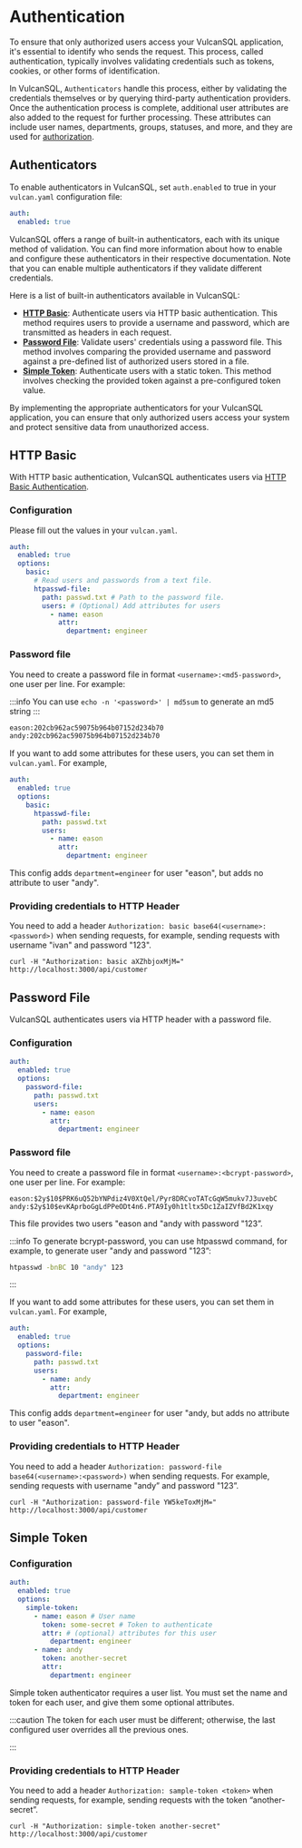 # Authentication
To ensure that only authorized users access your VulcanSQL application, it's essential to identify who sends the request. This process, called authentication, typically involves validating credentials such as tokens, cookies, or other forms of identification.

In VulcanSQL, `Authenticators` handle this process, either by validating the credentials themselves or by querying third-party authentication providers. Once the authentication process is complete, additional user attributes are also added to the request for further processing. 
These attributes can include user names, departments, groups, statuses, and more, and they are used for [authorization](./authz).

## Authenticators
To enable authenticators in VulcanSQL, set `auth.enabled` to true in your `vulcan.yaml` configuration file:

```yaml
auth:
  enabled: true
```

VulcanSQL offers a range of built-in authenticators, each with its unique method of validation. You can find more information about how to enable and configure these authenticators in their respective documentation. Note that you can enable multiple authenticators if they validate different credentials.

Here is a list of built-in authenticators available in VulcanSQL:

* [**HTTP Basic**](#http-basic): Authenticate users via HTTP basic authentication. This method requires users to provide a username and password, which are transmitted as headers in each request.
* [**Password File**](#password-file): Validate users' credentials using a password file. This method involves comparing the provided username and password against a pre-defined list of authorized users stored in a file.
* [**Simple Token**](#simple-token): Authenticate users with a static token. This method involves checking the provided token against a pre-configured token value.

By implementing the appropriate authenticators for your VulcanSQL application, you can ensure that only authorized users access your system and protect sensitive data from unauthorized access.

## HTTP Basic

With HTTP basic authentication, VulcanSQL authenticates users via [HTTP Basic Authentication](https://developer.mozilla.org/en-US/docs/Web/HTTP/Authentication).

### Configuration

Please fill out the values in your `vulcan.yaml`.

```yaml
auth:
  enabled: true
  options:
    basic:
      # Read users and passwords from a text file.
      htpasswd-file:
        path: passwd.txt # Path to the password file.
        users: # (Optional) Add attributes for users
          - name: eason
            attr:
              department: engineer
```

### Password file

You need to create a password file in format `<username>:<md5-password>`, one user per line. For example:

:::info
You can use `echo -n '<password>' | md5sum` to generate an md5 string
:::

```txt
eason:202cb962ac59075b964b07152d234b70
andy:202cb962ac59075b964b07152d234b70
```

If you want to add some attributes for these users, you can set them in `vulcan.yaml`. For example,

```yaml
auth:
  enabled: true
  options:
    basic:
      htpasswd-file:
        path: passwd.txt
        users:
          - name: eason
            attr:
              department: engineer
```

This config adds `department=engineer` for user "eason", but adds no attribute to user "andy".

### Providing credentials to HTTP Header

You need to add a header `Authorization: basic base64(<username>:<password>)` when sending requests, for example, sending requests with username "ivan" and password "123".

```shell
curl -H "Authorization: basic aXZhbjoxMjM=" http://localhost:3000/api/customer
```

## Password File

VulcanSQL authenticates users via HTTP header with a password file.

### Configuration

```yaml
auth:
  enabled: true
  options:
    password-file:
      path: passwd.txt
      users:
        - name: eason
          attr:
            department: engineer
```

### Password file

You need to create a password file in format `<username>:<bcrypt-password>`, one user per line. For example:

```
eason:$2y$10$PRK6uQ52bYNPdiz4V0XtQel/Pyr8DRCvoTATcGqW5mukv7J3uvebC
andy:$2y$10$evKAprboGgLdPPeODt4n6.PTA9Iy0h1tltx5Dc1ZaIZVfBd2K1xqy
```

This file provides two users "eason and "andy with password "123”.

:::info
To generate bcrypt-password, you can use htpasswd command, for example, to generate user "andy and password "123”:

```bash
htpasswd -bnBC 10 "andy" 123
```
:::

If you want to add some attributes for these users, you can set them in `vulcan.yaml`. For example,

```yaml
auth:
  enabled: true
  options:
    password-file:
      path: passwd.txt
      users:
        - name: andy
          attr:
            department: engineer
```

This config adds `department=engineer` for user "andy, but adds no attribute to user "eason".

### Providing credentials to HTTP Header

You need to add a header `Authorization: password-file base64(<username>:<password>)` when sending requests. For example, sending requests with username "andy” and password "123”.

```shell
curl -H "Authorization: password-file YW5keToxMjM=" http://localhost:3000/api/customer
```

## Simple Token

### Configuration

```yaml
auth:
  enabled: true
  options:
    simple-token:
      - name: eason # User name
        token: some-secret # Token to authenticate
        attr: # (optional) attributes for this user
          department: engineer
      - name: andy
        token: another-secret
        attr:
          department: engineer
```

Simple token authenticator requires a user list. You must set the name and token for each user, and give them some optional attributes.

:::caution
The token for each user must be different; otherwise, the last configured user overrides all the previous ones.

:::

### Providing credentials to HTTP Header

You need to add a header `Authorization: sample-token <token>` when sending requests, for example, sending requests with the token “another-secret”.

```shell
curl -H "Authorization: simple-token another-secret" http://localhost:3000/api/customer
```
